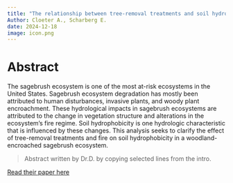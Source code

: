 ```yaml
---
title: "The relationship between tree-removal treatments and soil hydrophobicity in woodland encroached sagebrush ecosystems"
Author: Cloeter A., Scharberg E.
date: 2024-12-18
image: icon.png
---
```


# Abstract
The sagebrush ecosystem is one of the most at-risk ecosystems in the United States. Sagebrush ecosystem degradation has mostly been attributed to human disturbances, invasive plants, and woody plant encroachment. These hydrological impacts in sagebrush ecosystems are attributed to the change in vegetation structure and alterations in the ecosystem’s fire regime. Soil hydrophobicity is one hydrologic characteristic that is influenced by these changes. This analysis seeks to clarify the effect of tree-removal treatments and fire on soil hydrophobicity in a woodland-encroached sagebrush ecosystem.

> Abstract written by Dr.D. by copying selected lines from the intro. 

[Read their paper here](Cloeter-Scharberg.pdf)


    
